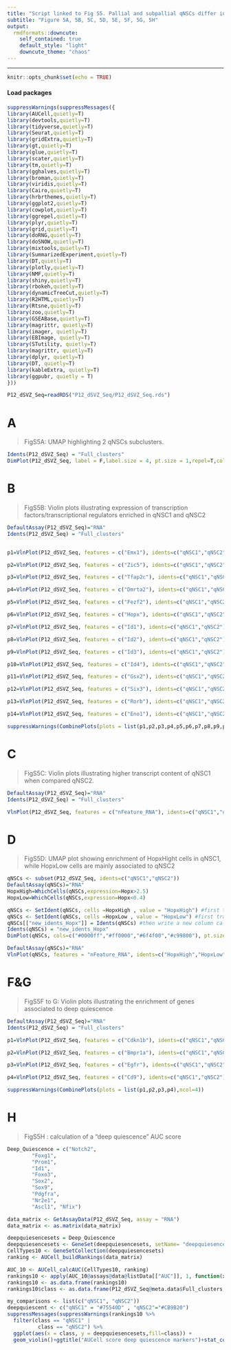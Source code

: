 ---
title: "Script linked to Fig S5. Pallial and subpallial qNSCs differ in their transcriptional profile and transcript content, related to Figure 4"
subtitle: "Figure 5A, 5B, 5C, 5D, 5E, 5F, 5G, 5H"
output:
  rmdformats::downcute:
    self_contained: true
    default_style: "light"
    downcute_theme: "chaos"
---
***

```{r setup, include=FALSE}
knitr::opts_chunk$set(echo = TRUE)
```

#### Load packages

```{r,warning=FALSE, include=T}
suppressWarnings(suppressMessages({
library(AUCell,quietly=T)
library(devtools,quietly=T)
library(tidyverse,quietly=T)
library(Seurat,quietly=T)
library(gridExtra,quietly=T)
library(gt,quietly=T)
library(glue,quietly=T)
library(scater,quietly=T)
library(tm,quietly=T)
library(gghalves,quietly=T)
library(broman,quietly=T)
library(viridis,quietly=T)
library(Cairo,quietly=T)
library(hrbrthemes,quietly=T)
library(ggplot2,quietly=T)
library(cowplot,quietly=T)
library(ggrepel,quietly=T)
library(plyr,quietly=T)
library(grid,quietly=T)
library(doRNG,quietly=T)
library(doSNOW,quietly=T)
library(mixtools,quietly=T)
library(SummarizedExperiment,quietly=T)
library(DT,quietly=T)
library(plotly,quietly=T)
library(NMF,quietly=T)
library(shiny,quietly=T)
library(rbokeh,quietly=T)
library(dynamicTreeCut,quietly=T)
library(R2HTML,quietly=T)
library(Rtsne,quietly=T)
library(zoo,quietly=T)
library(GSEABase,quietly=T)
library(magrittr, quietly=T)
library(imager, quietly=T)
library(EBImage, quietly=T)
library(STutility, quietly=T)
library(magrittr, quietly=T)
library(dplyr, quietly=T)
library(DT, quietly=T)
library(kableExtra, quietly=T)
library(ggpubr, quietly = T)
}))
```


```{r, warning=FALSE}
P12_dSVZ_Seq=readRDS("P12_dSVZ_Seq/P12_dSVZ_Seq.rds")
```

# A

> FigS5A: UMAP highlighting 2 qNSCs subclusters.

```{r,fig.width=5,fig.height=4,fig.align="center"}
Idents(P12_dSVZ_Seq) = "Full_clusters"
DimPlot(P12_dSVZ_Seq, label = F,label.size = 4, pt.size = 1,repel=T,cols= c("#DEDEDE","#DEDEDE","#6F4D0F","#DEDEDE","#C59226","#DEDEDE","#DEDEDE","#DEDEDE","#DEDEDE","#DEDEDE","#DEDEDE","#DEDEDE","#DEDEDE","#DEDEDE","#DEDEDE","#DEDEDE"))+NoLegend()

```

# B

> FigS5B: Violin plots illustrating expression of transcription factors/transcriptional regulators enriched in qNSC1 and qNSC2

```{r,fig.width=30,fig.height=15,fig.align="center"}
DefaultAssay(P12_dSVZ_Seq)="RNA"
Idents(P12_dSVZ_Seq) = "Full_clusters"


p1=VlnPlot(P12_dSVZ_Seq, features = c("Emx1"), idents=c("qNSC1","qNSC2"), cols=c("#6F4D0F","#C59226"))+stat_compare_means(label = "p.signif", label.x = 1.5)+NoLegend()

p2=VlnPlot(P12_dSVZ_Seq, features = c("Zic5"), idents=c("qNSC1","qNSC2"), cols=c("#6F4D0F","#C59226"))+stat_compare_means(label = "p.signif", label.x = 1.5)+NoLegend()

p3=VlnPlot(P12_dSVZ_Seq, features = c("Tfap2c"), idents=c("qNSC1","qNSC2"), cols=c("#6F4D0F","#C59226"))+stat_compare_means(label = "p.signif", label.x = 1.5)+NoLegend()

p4=VlnPlot(P12_dSVZ_Seq, features = c("Dmrta2"), idents=c("qNSC1","qNSC2"), cols=c("#6F4D0F","#C59226"))+stat_compare_means(label = "p.signif", label.x = 1.5)+NoLegend()

p5=VlnPlot(P12_dSVZ_Seq, features = c("Fezf2"), idents=c("qNSC1","qNSC2"), cols=c("#6F4D0F","#C59226"))+stat_compare_means(label = "p.signif", label.x = 1.5)+NoLegend()

p6=VlnPlot(P12_dSVZ_Seq, features = c("Hopx"), idents=c("qNSC1","qNSC2"), cols=c("#6F4D0F","#C59226"))+stat_compare_means(label = "p.signif", label.x = 1.5)+NoLegend()

p7=VlnPlot(P12_dSVZ_Seq, features = c("Id1"), idents=c("qNSC1","qNSC2"), cols=c("#6F4D0F","#C59226"))+stat_compare_means(label = "p.signif", label.x = 1.5)+NoLegend()

p8=VlnPlot(P12_dSVZ_Seq, features = c("Id2"), idents=c("qNSC1","qNSC2"), cols=c("#6F4D0F","#C59226"))+stat_compare_means(label = "p.signif", label.x = 1.5)+NoLegend()

p9=VlnPlot(P12_dSVZ_Seq, features = c("Id3"), idents=c("qNSC1","qNSC2"), cols=c("#6F4D0F","#C59226"))+stat_compare_means(label = "p.signif", label.x = 1.5)+NoLegend()

p10=VlnPlot(P12_dSVZ_Seq, features = c("Id4"), idents=c("qNSC1","qNSC2"), cols=c("#6F4D0F","#C59226"))+stat_compare_means(label = "p.signif", label.x = 1.5)+NoLegend()

p11=VlnPlot(P12_dSVZ_Seq, features = c("Gsx2"), idents=c("qNSC1","qNSC2"), cols=c("#6F4D0F","#C59226"))+stat_compare_means(label = "p.signif", label.x = 1.5)+NoLegend()

p12=VlnPlot(P12_dSVZ_Seq, features = c("Six3"), idents=c("qNSC1","qNSC2"), cols=c("#6F4D0F","#C59226"))+stat_compare_means(label = "p.signif", label.x = 1.5)+NoLegend()

p13=VlnPlot(P12_dSVZ_Seq, features = c("Rorb"), idents=c("qNSC1","qNSC2"), cols=c("#6F4D0F","#C59226"))+stat_compare_means(label = "p.signif", label.x = 1.5)+NoLegend()

p14=VlnPlot(P12_dSVZ_Seq, features = c("Eno1"), idents=c("qNSC1","qNSC2"), cols=c("#6F4D0F","#C59226"))+stat_compare_means(label = "p.signif", label.x = 1.5)+NoLegend()

suppressWarnings(CombinePlots(plots = list(p1,p2,p3,p4,p5,p6,p7,p8,p9,p10,p11,p12,p13,p14),ncol=5))
```

# C

> FigS5C: Violin plots illustrating higher transcript content of qNSC1 when compared qNSC2.

```{r,fig.width=10,fig.height=6,fig.align="center"}
DefaultAssay(P12_dSVZ_Seq)="RNA"
Idents(P12_dSVZ_Seq) = "Full_clusters"

VlnPlot(P12_dSVZ_Seq, features = c("nFeature_RNA"), idents=c("qNSC1","qNSC2"), cols=c("#6F4D0F","#C59226"), pt.size=1.5)+stat_compare_means(label = "p.signif", label.x = 1.5)
```

# D

> FigS5D: UMAP plot showing enrichment of HopxHight cells in qNSC1, while HopxLow cells are mainly associated to qNSC2

```{r,fig.width=6,fig.height=4,fig.align="center"}

qNSCs <- subset(P12_dSVZ_Seq, idents=c("qNSC1","qNSC2"))
DefaultAssay(qNSCs)="RNA"
HopxHigh=WhichCells(qNSCs,expression=Hopx>2.5)
HopxLow=WhichCells(qNSCs,expression=Hopx<0.4)

qNSCs <- SetIdent(qNSCs, cells =HopxHigh , value = "HopxHigh") #first transform the cells into an ident
qNSCs <- SetIdent(qNSCs, cells =HopxLow , value = "HopxLow") #first transform the cells into an ident
qNSCs[["new_idents_Hopx"]] = Idents(qNSCs) #then write a new column called new_clusters
Idents(qNSCs) = "new_idents_Hopx"
DimPlot(qNSCs, cols=c("#0000ff","#ff0000","#6f4f00","#c99800"), pt.size=1)
```

```{r}
DefaultAssay(qNSCs)="RNA"
VlnPlot(qNSCs, features = "nFeature_RNA", idents=c("HopxHigh","HopxLow") ,cols=c("#0000ff","#ff0000"))+stat_compare_means(label = "p.signif", label.x = 1.5)
```

# F&G

> FigS5F to G: Violin plots illustrating the enrichment of genes associated to deep quiescence 

```{r,fig.width=10,fig.height=4,fig.align="center"}
DefaultAssay(P12_dSVZ_Seq)="RNA"
Idents(P12_dSVZ_Seq) = "Full_clusters"

p1=VlnPlot(P12_dSVZ_Seq, features = c("Cdkn1b"), idents=c("qNSC1","qNSC2"), cols=c("#6F4D0F","#C59226"))+stat_compare_means(label = "p.signif", label.x = 1.5)+NoLegend()

p2=VlnPlot(P12_dSVZ_Seq, features = c("Bmpr1a"), idents=c("qNSC1","qNSC2"), cols=c("#6F4D0F","#C59226"))+stat_compare_means(label = "p.signif", label.x = 1.5)+NoLegend()

p3=VlnPlot(P12_dSVZ_Seq, features = c("Egfr"), idents=c("qNSC1","qNSC2"), cols=c("#6F4D0F","#C59226"))+stat_compare_means(label = "p.signif", label.x = 1.5)+NoLegend()

p4=VlnPlot(P12_dSVZ_Seq, features = c("Cd9"), idents=c("qNSC1","qNSC2"), cols=c("#6F4D0F","#C59226"))+stat_compare_means(label = "p.signif", label.x = 1.5)+NoLegend()

suppressWarnings(CombinePlots(plots = list(p1,p2,p3,p4),ncol=4))
```

# H

> FigS5H : calculation of a “deep quiescence” AUC score 

```{r,warning=FALSE,include=F}
Deep_Quiescence = c("Notch2",
        "Foxg1",
        "Prom1",
        "Id1",
        "Foxo3",
        "Sox2",
        "Sox9",
        "Pdgfra",
        "Nr2e1",
        "Ascl1", "Nfix")

data_matrix <- GetAssayData(P12_dSVZ_Seq, assay = "RNA")
data_matrix <- as.matrix(data_matrix)

deepquiesencesets = Deep_Quiescence
deepquiesencesets <- GeneSet(deepquiesencesets, setName= "deepquiesencesets")
CellTypes10 <- GeneSetCollection(deepquiesencesets)
ranking <- AUCell_buildRankings(data_matrix)

AUC_10 <- AUCell_calcAUC(CellTypes10, ranking)
rankings10 <- apply(AUC_10@assays@data@listData[["AUC"]], 1, function(x) (x-min(x))/(max(x)-min(x))) 
rankings10 <- as.data.frame(rankings10)
rankings10$class <- as.data.frame(P12_dSVZ_Seq@meta.data$Full_clusters, row.names = Cells(P12_dSVZ_Seq))[row.names(rankings10),]
```

```{r,warning=FALSE,fig.align="center"}

my_comparisons <- list(c("qNSC1", "qNSC2"))
deepquiescent <- c("qNSC1" = "#75540D" , "qNSC2"="#CB9B20")
suppressMessages(suppressWarnings(rankings10 %>%
  filter(class == "qNSC1" |
          class == "qNSC2") %>%
  ggplot(aes(x = class, y = deepquiesencesets,fill=class)) +
  geom_violin()+ggtitle("AUCell score deep quiescence markers")+stat_compare_means(label="p.signif",comparisons = my_comparisons)+ ylab("AUCell score")+theme_ipsum()+ scale_x_discrete("class", limits = c("qNSC1", "qNSC2"), labels=c("qNSC1","qNSC2")) + scale_fill_manual(values=deepquiescent)+NoLegend()))+ geom_jitter()
```
